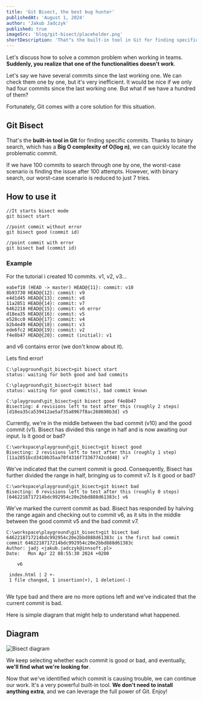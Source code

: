 ```yaml
---
title: 'Git Bisect, the best bug hunter'
publishedAt: 'August 1, 2024'
author: 'Jakub Jadczyk'
published: true
imageSrc: 'blog/git-bisect/placeholder.png'
shortDescription: 'That"s the built-in tool in Git for finding specific commits'
---
```



Let's discuss how to solve a common problem when working in teams. **Suddenly, you realize that one of the functionalities doesn't work**.

Let's say we have several commits since the last working one. We can check them one by one, but it's very inefficient. It would be nice if we only had four commits since the last working one. But what if we have a hundred of them?

Fortunately, Git comes with a core solution for this situation.
## Git Bisect
  
That's the **built-in tool in Git** for finding specific commits. Thanks to binary search, which has a **Big O complexity of O(log n)**, we can quickly locate the problematic commit.

If we have 100 commits to search through one by one, the worst-case scenario is finding the issue after 100 attempts. However, with binary search, our worst-case scenario is reduced to just 7 tries.

## How to use it

```
//It starts bisect mode
git bisect start

//point commit without error
git bisect good (commit id)

//point commit with error
git bisect bad (commit id)
```

### Example
For the tutorial i created 10 commits. v1, v2, v3...
```
eabef10 (HEAD -> master) HEAD@{11}: commit: v10
8b93730 HEAD@{12}: commit: v9
e4d1d45 HEAD@{13}: commit: v8 
11a2851 HEAD@{14}: commit: v7 
6462218 HEAD@{15}: commit: v6 error
d18ea35 HEAD@{16}: commit: v5
e528cc0 HEAD@{17}: commit: v4
b2b4e49 HEAD@{18}: commit: v3
ede6fc2 HEAD@{19}: commit: v2
f4e8b47 HEAD@{20}: commit (initial): v1
```
and v6 contains error (we don't know about it). 

Lets find error! 
```
C:\playground\git_bisect>git bisect start
status: waiting for both good and bad commits

C:\playground\git_bisect>git bisect bad
status: waiting for good commit(s), bad commit known

C:\playground\git_bisect>git bisect good f4e8b47
Bisecting: 4 revisions left to test after this (roughly 2 steps)
[d18ea35ca539412ae5af35a8967f8ac268698b3d] v5
```

Currently, we're in the middle between the bad commit (v10) and the good commit (v1). Bisect has divided this range in half and is now awaiting our input.
Is it good or bad? 

```
C:\workspace\playground\git_bisect>git bisect good
Bisecting: 2 revisions left to test after this (roughly 1 step)
[11a2851bcd3410b35aa70f4316f73367742cdd48] v7
```

We've indicated that the current commit is good. Consequently, Bisect has further divided the range in half, bringing us to commit v7. 
Is it good or bad? 

```
C:\workspace\playground\git_bisect>git bisect bad
Bisecting: 0 revisions left to test after this (roughly 0 steps)
[6462218717214bdc992954c20e2bbd888d61383c] v6
```
  
We've marked the current commit as bad. Bisect has responded by halving the range again and checking out to commit v6, as it sits in the middle between the good commit v5 and the bad commit v7.

```
C:\workspace\playground\git_bisect>git bisect bad
6462218717214bdc992954c20e2bbd888d61383c is the first bad commit
commit 6462218717214bdc992954c20e2bbd888d61383c
Author: jadj <jakub.jadczyk@innsoft.pl>
Date:   Mon Apr 22 08:55:30 2024 +0200

    v6

 index.html | 2 +-
 1 file changed, 1 insertion(+), 1 deletion(-)
 
```
We type bad and there are no more options left and we've indicated that the current commit is bad.

Here is simple diagram that might help to understand what happened. 

## Diagram

![Bisect diagram](/blog/git-bisect/1.png)
  
We keep selecting whether each commit is good or bad, and eventually, **we'll find what we're looking for**.

Now that we've identified which commit is causing trouble, we can continue our work. It's a very powerful built-in tool. **We don't need to install anything extra**, and we can leverage the full power of Git. Enjoy!